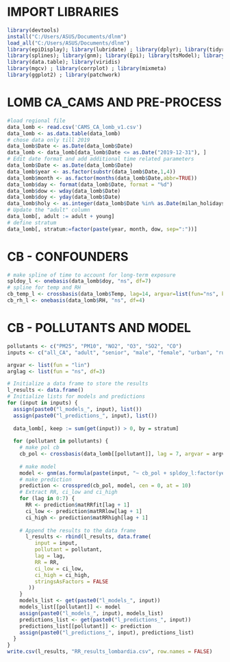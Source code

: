 # IMPORT LIBRARIES

```r
library(devtools)
install("C:/Users/ASUS/Documents/dlnm")
load_all("C:/Users/ASUS/Documents/dlnm")
library(epiDisplay); library(lubridate) ; library(dplyr); library(tidyr); library(plyr)
library(splines); library(gnm); library(Epi); library(tsModel); library(meta); library(sf) 
library(data.table); library(viridis)
library(mgcv) ; library(corrplot) ; library(mixmeta)
library(ggplot2) ; library(patchwork)
```


# LOMB CA_CAMS AND PRE-PROCESS 
```r
#load regional file
data_lomb <- read.csv('CAMS_CA_lomb_v1.csv') 
data_lomb <- as.data.table(data_lomb)
# chose data only till 2019 
data_lomb$Date <- as.Date(data_lomb$Date)
data_lomb <- data_lomb[data_lomb$Date <= as.Date("2019-12-31"), ]
# Edit date format and add additional time related parameters
data_lomb$Date <- as.Date(data_lomb$Date)
data_lomb$year <- as.factor(substr(data_lomb$Date,1,4))
data_lomb$month <- as.factor(months(data_lomb$Date,abbr=TRUE))
data_lomb$day <- format(data_lomb$Date, format = "%d")
data_lomb$dow <- wday(data_lomb$Date) 
data_lomb$doy <- yday(data_lomb$Date) 
data_lomb$holy <- as.integer(data_lomb$Date %in% as.Date(milan_holidays))
# Update the "adult" column
data_lomb[, adult := adult + young]
# define stratum
data_lomb[, stratum:=factor(paste(year, month, dow, sep=":"))]
```

# CB - CONFOUNDERS 
```r
# make spline of time to account for long-term exposure 
spldoy_l <- onebasis(data_lomb$doy, "ns", df=7)
# spline for temp and RH 
cb_temp_l <- crossbasis(data_lomb$Temp, lag=14, argvar=list(fun="ns", knots=quantile(data_lomb$Temp, c(0.10,0.75,0.90), na.rm=T), df=3), arglag=list(fun='strata', breaks=1), group = data_lomb$year)
cb_rh_l <- onebasis(data_lomb$RH, "ns", df=4)

```

# CB - POLLUTANTS AND MODEL 
```r

pollutants <- c("PM25", "PM10", "NO2", "O3", "SO2", "CO")
inputs <- c("all_CA", "adult", "senior", "male", "female", "urban", "rural")

argvar <- list(fun = "lin")
arglag <- list(fun = "ns", df=3)

# Initialize a data frame to store the results
l_results <- data.frame()
# Initialize lists for models and predictions
for (input in inputs) {
  assign(paste0("l_models_", input), list())
  assign(paste0("l_predictions_", input), list())
  
  data_lomb[, keep := sum(get(input)) > 0, by = stratum]
  
  for (pollutant in pollutants) {
    # make pol cb
    cb_pol <- crossbasis(data_lomb[[pollutant]], lag = 7, argvar = argvar, arglag = arglag, group = data_lomb$year)
    
    # make model
    model <- gnm(as.formula(paste(input, "~ cb_pol + spldoy_l:factor(year) + cb_temp_l + cb_rh_l + factor(dow) + factor(holy)")), eliminate = stratum, data = data_lomb, family = quasipoisson, subset = keep)
    # make prediction
    prediction <- crosspred(cb_pol, model, cen = 0, at = 10) 
    # Extract RR, ci_low and ci_high
    for (lag in 0:7) {
      RR <- prediction$matRRfit[lag + 1]
      ci_low <- prediction$matRRlow[lag + 1]
      ci_high <- prediction$matRRhigh[lag + 1]
    
    # Append the results to the data frame
      l_results <- rbind(l_results, data.frame(
         input = input,
         pollutant = pollutant,
         lag = lag,
         RR = RR,
         ci_low = ci_low,
         ci_high = ci_high,
         stringsAsFactors = FALSE
       ))
    }
    models_list <- get(paste0("l_models_", input))
    models_list[[pollutant]] <- model
    assign(paste0("l_models_", input), models_list)
    predictions_list <- get(paste0("l_predictions_", input))
    predictions_list[[pollutant]] <- prediction
    assign(paste0("l_predictions_", input), predictions_list)
  }
}
write.csv(l_results, "RR_results_lombardia.csv", row.names = FALSE)
```
